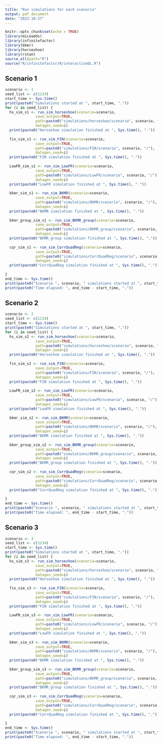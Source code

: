 ```yaml
---
title: "Run simulations for each scenario"
output: pdf_document
date: "2023-10-27"
---
```


```r
knitr::opts_chunk$set(echo = TRUE)
library(miceadds)
library(infinitefactor)
library(bkmr)
library(horseshoe)
library(rstan)
source.all(path="R")
source("R/infinitefactor/R/interactionDL.R")
```

## Scenario 1

```r
scenario <- 1
seed_list <- c(1234)
start_time <- Sys.time()
print(paste0("Simulations started at ", start_time, "."))
for (i in seed_list) {
  hs_sim_s1 <- run_sim_horseshoe(scenario=scenario,
              save_output=TRUE,
              path=paste0("simulations/horseshoe/scenario", scenario, "/"),
              datagen_seed=i)
  print(paste0("Horseshoe simulation finished at ", Sys.time(), "."))
  
  fin_sim_s1 <- run_sim_FIN(scenario=scenario,
              save_output=TRUE,
              path=paste0("simulations/FIN/scenario", scenario, "/"),
              datagen_seed=i)
  print(paste0("FIN simulation finished at ", Sys.time(), "."))
  
  LowFR_sim_s1 <- run_sim_LowFR(scenario=scenario,
              save_output=TRUE,
              path=paste0("simulations/LowFR/scenario", scenario, "/"),
              datagen_seed=i)
  print(paste0("LowFR simulation finished at ", Sys.time(), "."))
  
  bkmr_sim_s1 <- run_sim_BKMR(scenario=scenario,
              save_output=TRUE,
              path=paste0("simulations/BKMR/scenario", scenario, "/"),
              datagen_seed=i)
  print(paste0("BKMR simulation finished at ", Sys.time(), "."))
  
  bkmr_group_sim_s1 <- run_sim_BKMR_group(scenario=scenario,
              save_output=TRUE,
              path=paste0("simulations/BKMR_group/scenario", scenario, "/"),
              datagen_seed=i)
  print(paste0("BKMR_group simulation finished at ", Sys.time(), "."))
  
  cqr_sim_s1 <- run_sim_CorrQuadReg(scenario=scenario,
              save_output=TRUE,
              path=paste0("simulations/CorrQuadReg/scenario", scenario, "/"),
              datagen_seed=i)
  print(paste0("CorrQuadReg simulation finished at ", Sys.time(), "."))
  
}
end_time <- Sys.time()
print(paste0("Scenario ", scenario, " simulations started at ", start_time, " and finished at ", end_time, "."))
print(paste0("Time elapsed: ", end_time - start_time, "."))
```

## Scenario 2

```r
scenario <- 2
seed_list <- c(1234)
start_time <- Sys.time()
print(paste0("Simulations started at ", start_time, "."))
for (i in seed_list) {
  hs_sim_s2 <- run_sim_horseshoe(scenario=scenario,
              save_output=TRUE,
              path=paste0("simulations/horseshoe/scenario", scenario, "/"),
              datagen_seed=i)
  print(paste0("Horseshoe simulation finished at ", Sys.time(), "."))
  
  fin_sim_s2 <- run_sim_FIN(scenario=scenario,
              save_output=TRUE,
              path=paste0("simulations/FIN/scenario", scenario, "/"),
              datagen_seed=i)
  print(paste0("FIN simulation finished at ", Sys.time(), "."))
  
  LowFR_sim_s2 <- run_sim_LowFR(scenario=scenario,
              save_output=TRUE,
              path=paste0("simulations/LowFR/scenario", scenario, "/"),
              datagen_seed=i)
  print(paste0("LowFR simulation finished at ", Sys.time(), "."))
  
  bkmr_sim_s2 <- run_sim_BKMR(scenario=scenario,
              save_output=TRUE,
              path=paste0("simulations/BKMR/scenario", scenario, "/"),
              datagen_seed=i)
  print(paste0("BKMR simulation finished at ", Sys.time(), "."))
  
  bkmr_group_sim_s2 <- run_sim_BKMR_group(scenario=scenario,
              save_output=TRUE,
              path=paste0("simulations/BKMR_group/scenario", scenario, "/"),
              datagen_seed=i)
  print(paste0("BKMR_group simulation finished at ", Sys.time(), "."))
  
  cqr_sim_s2 <- run_sim_CorrQuadReg(scenario=scenario,
              save_output=TRUE,
              path=paste0("simulations/CorrQuadReg/scenario", scenario, "/"),
              datagen_seed=i)
  print(paste0("CorrQuadReg simulation finished at ", Sys.time(), "."))
  
}
end_time <- Sys.time()
print(paste0("Scenario ", scenario, " simulations started at ", start_time, " and finished at ", end_time, "."))
print(paste0("Time elapsed: ", end_time - start_time, "."))
```

## Scenario 3

```r
scenario <- 3
seed_list <- c(1234)
start_time <- Sys.time()
print(paste0("Simulations started at ", start_time, "."))
for (i in seed_list) {
  hs_sim_s3 <- run_sim_horseshoe(scenario=scenario,
              save_output=TRUE,
              path=paste0("simulations/horseshoe/scenario", scenario, "/"),
              datagen_seed=i)
  print(paste0("Horseshoe simulation finished at ", Sys.time(), "."))
  
  fin_sim_s3 <- run_sim_FIN(scenario=scenario,
              save_output=TRUE,
              path=paste0("simulations/FIN/scenario", scenario, "/"),
              datagen_seed=i)
  print(paste0("FIN simulation finished at ", Sys.time(), "."))
  
  LowFR_sim_s3 <- run_sim_LowFR(scenario=scenario,
              save_output=TRUE,
              path=paste0("simulations/LowFR/scenario", scenario, "/"),
              datagen_seed=i)
  print(paste0("LowFR simulation finished at ", Sys.time(), "."))
  
  bkmr_sim_s3 <- run_sim_BKMR(scenario=scenario,
              save_output=TRUE,
              path=paste0("simulations/BKMR/scenario", scenario, "/"),
              datagen_seed=i)
  print(paste0("BKMR simulation finished at ", Sys.time(), "."))
  
  bkmr_group_sim_s3 <- run_sim_BKMR_group(scenario=scenario,
              save_output=TRUE,
              path=paste0("simulations/BKMR_group/scenario", scenario, "/"),
              datagen_seed=i)
  print(paste0("BKMR_group simulation finished at ", Sys.time(), "."))
  
  cqr_sim_s3 <- run_sim_CorrQuadReg(scenario=scenario,
              save_output=TRUE,
              path=paste0("simulations/CorrQuadReg/scenario", scenario, "/"),
              datagen_seed=i)
  print(paste0("CorrQuadReg simulation finished at ", Sys.time(), "."))
  
}
end_time <- Sys.time()
print(paste0("Scenario ", scenario, " simulations started at ", start_time, " and finished at ", end_time, "."))
print(paste0("Time elapsed: ", end_time - start_time, "."))
```
